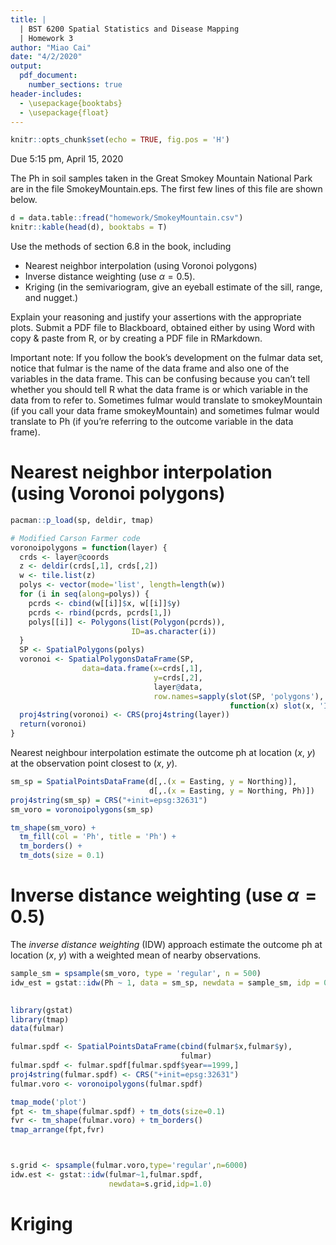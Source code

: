```yaml
---
title: | 
  | BST 6200 Spatial Statistics and Disease Mapping
  | Homework 3
author: "Miao Cai"
date: "4/2/2020"
output:
  pdf_document: 
    number_sections: true
header-includes:
  - \usepackage{booktabs}
  - \usepackage{float}
---
```


```r
knitr::opts_chunk$set(echo = TRUE, fig.pos = 'H')
```

Due 5:15 pm, April 15, 2020

The Ph in soil samples taken in the Great Smokey Mountain National Park are in the file SmokeyMountain.eps. The first few lines of this file are shown below.

```r
d = data.table::fread("homework/SmokeyMountain.csv")
knitr::kable(head(d), booktabs = T)
```

Use the methods of section 6.8 in the book, including

- Nearest neighbor interpolation (using Voronoi polygons)
- Inverse distance weighting (use $\alpha = 0.5$).
- Kriging (in the semivariogram, give an eyeball estimate of the sill, range, and nugget.)

Explain your reasoning and justify your assertions with the appropriate plots. Submit a PDF file to Blackboard, obtained either by using Word with copy & paste from R, or by creating a PDF file in RMarkdown.

Important note: If you follow the book's development on the fulmar data set, notice that fulmar is the name of the data frame and also one of the variables in the data frame. This can be confusing because you can’t tell whether you should tell R what the data frame is or which variable in the data from to refer to. Sometimes fulmar would translate to smokeyMountain (if you call your data frame smokeyMountain) and sometimes fulmar would translate to Ph (if you're referring to the outcome variable in the data frame).

<!--
Second, for the homework on the smokey mountain data, use only the (easting,northing) data, and of course the ph data.  The z variable (elevation) might come into play in a more thorough analysis, but I'm not asking you to do this.
-->

Nearest neighbor interpolation (using Voronoi polygons)
=======================================================

```r
pacman::p_load(sp, deldir, tmap)

# Modified Carson Farmer code
voronoipolygons = function(layer) {
  crds <- layer@coords
  z <- deldir(crds[,1], crds[,2])
  w <- tile.list(z)
  polys <- vector(mode='list', length=length(w))
  for (i in seq(along=polys)) {
    pcrds <- cbind(w[[i]]$x, w[[i]]$y)
    pcrds <- rbind(pcrds, pcrds[1,])
    polys[[i]] <- Polygons(list(Polygon(pcrds)),
                           ID=as.character(i))
  }
  SP <- SpatialPolygons(polys)
  voronoi <- SpatialPolygonsDataFrame(SP, 
                data=data.frame(x=crds[,1], 
                                y=crds[,2], 
                                layer@data,
                                row.names=sapply(slot(SP, 'polygons'), 
                                                 function(x) slot(x, 'ID'))))
  proj4string(voronoi) <- CRS(proj4string(layer))
  return(voronoi)
}
```

Nearest neighbour interpolation estimate the outcome ph at location ($x$, $y$) at the observation point closest to ($x$, $y$).

```r
sm_sp = SpatialPointsDataFrame(d[,.(x = Easting, y = Northing)],
                               d[,.(x = Easting, y = Northing, Ph)])
proj4string(sm_sp) = CRS("+init=epsg:32631")
sm_voro = voronoipolygons(sm_sp)

tm_shape(sm_voro) + 
  tm_fill(col = 'Ph', title = 'Ph') + 
  tm_borders() + 
  tm_dots(size = 0.1)
```



Inverse distance weighting (use $\alpha = 0.5$)
===============================================
The *inverse distance weighting* (IDW) approach estimate the outcome ph at location ($x$, $y$) with a weighted mean of nearby observations.


```r
sample_sm = spsample(sm_voro, type = 'regular', n = 500)
idw_est = gstat::idw(Ph ~ 1, data = sm_sp, newdata = sample_sm, idp = 0.5)
  
```



```r
library(gstat)
library(tmap)
data(fulmar)

fulmar.spdf <- SpatialPointsDataFrame(cbind(fulmar$x,fulmar$y),
                                      fulmar)
fulmar.spdf <- fulmar.spdf[fulmar.spdf$year==1999,]
proj4string(fulmar.spdf) <- CRS("+init=epsg:32631")
fulmar.voro <- voronoipolygons(fulmar.spdf)

tmap_mode('plot')
fpt <- tm_shape(fulmar.spdf) + tm_dots(size=0.1)
fvr <- tm_shape(fulmar.voro) + tm_borders()
tmap_arrange(fpt,fvr)



s.grid <- spsample(fulmar.voro,type='regular',n=6000)
idw.est <- gstat::idw(fulmar~1,fulmar.spdf,
                      newdata=s.grid,idp=1.0)
```




Kriging
=======

